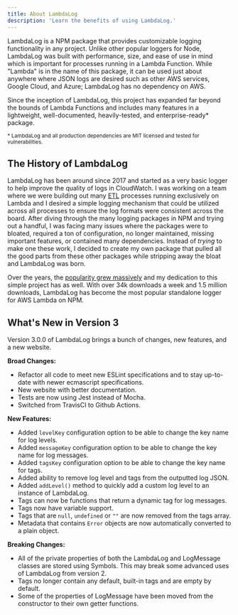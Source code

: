 ```yaml
---
title: About LambdaLog
description: 'Learn the benefits of using LambdaLog.'
---
```


LambdaLog is a NPM package that provides customizable logging functionality in any project. Unlike other popular loggers for Node, LambdaLog was built with performance, size, and ease of use in mind which is important for processes running in a Lambda Function. While "Lambda" is in the name of this package, it can be used just about anywhere where JSON logs are desired such as other AWS services, Google Cloud, and Azure; LambdaLog has no dependency on AWS.

Since the inception of LambdaLog, this project has expanded far beyond the bounds of Lambda Functions and includes many features in a lightweight, well-documented, heavily-tested, and enterprise-ready* package.

<small>* LambdaLog and all production dependencies are MIT licensed and tested for vulnerabilities.</small>

## The History of LambdaLog
LambdaLog has been around since 2017 and started as a very basic logger to help improve the quality of logs in CloudWatch. I was working on a team where we were building out many [ETL](https://en.wikipedia.org/wiki/Extract,_transform,_load) processes running exclusively on Lambda and I desired a simple logging mechanism that could be utilized across all processes to ensure the log formats were consistent across the board. After diving through the many logging packages in NPM and trying out a handful, I was facing many issues where the packages were to bloated, required a ton of configuration, no longer maintained, missing important features, or contained many dependencies. Instead of _trying_ to make one these work, I decided to create my own package that pulled all the good parts from these other packages while stripping away the bloat and LambdaLog was born.

Over the years, the [popularity grew massively](https://www.npmtrends.com/lambda-log) and my dedication to this simple project has as well. With over 34k downloads a week and 1.5 million downloads, LambdaLog has become the most popular standalone logger for AWS Lambda on NPM.

## What's New in Version 3
Version 3.0.0 of LambdaLog brings a bunch of changes, new features, and a new website.

**Broad Changes:**
- Refactor all code to meet new ESLint specifications and to stay up-to-date with newer ecmascript specifications.
- New website with better documentation.
- Tests are now using Jest instead of Mocha.
- Switched from TravisCI to Github Actions.

**New Features:**
- Added `levelKey` configuration option to be able to change the key name for log levels.
- Added `messageKey` configuration option to be able to change the key name for log messages.
- Added `tagsKey` configuration option to be able to change the key name for tags.
- Added ability to remove log level and tags from the outputted log JSON.
- Added `addLevel()` method to quickly add a custom log level to an instance of LambdaLog.
- Tags can now be functions that return a dynamic tag for log messages.
- Tags now have variable support.
- Tags that are `null`, `undefined` or `""` are now removed from the tags array.
- Metadata that contains `Error` objects are now automatically converted to a plain object.

**Breaking Changes:**
- All of the private properties of both the LambdaLog and LogMessage classes are stored using Symbols. This may break some advanced uses of LambdaLog from version 2.
- Tags no longer contain any default, built-in tags and are empty by default.
- Some of the properties of LogMessage have been moved from the constructor to their own getter functions.

